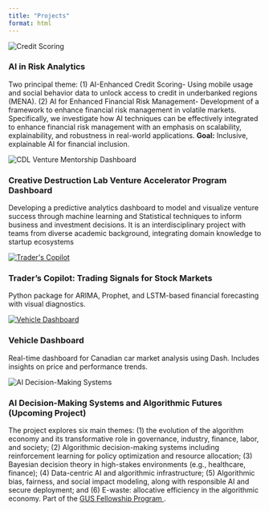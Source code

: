 ```yaml
---
title: "Projects"
format: html
---
```



```{=html}
<div class="project-gallery">

  <!-- Project 1 -->
  <div class="project-item">
    <img src="images/creditscore.png" alt="Credit Scoring" class="project-img"/>
    <div class="project-desc">
      <h3>AI in Risk Analytics</h3>
      <p>
        Two principal theme: (1) AI-Enhanced Credit Scoring- Using mobile usage and social behavior data to unlock access to credit in underbanked regions (MENA). (2) AI for Enhanced Financial Risk Management- Development of a framework to enhance financial risk management in volatile markets. Specifically, we investigate how AI techniques can be effectively integrated to enhance financial risk management with an emphasis on scalability, explainability, and robustness in real-world applications.  
        <strong>Goal:</strong> Inclusive, explainable AI for financial inclusion.
      </p>
    </div>
  </div>


  <!-- Project 3 -->
  <div class="project-item">
    <img src="images/cdl_demo.gif" alt="CDL Venture Mentorship Dashboard" class="project-img"/>
    <div class="project-desc">
      <h3> Creative Destruction Lab Venture Accelerator Program Dashboard</h3>
      <p>
        Developing a predictive analytics dashboard to model and visualize venture success through machine learning and Statistical techniques to inform business and investment decisions. It is an interdisciplinary project with teams from diverse academic background, integrating domain knowledge to startup ecosystems 
      </p>
    </div>
  </div>

 <!-- Project 4 -->
<div class="project-item">
  <a href="https://github.com/UBC-MDS/traders_copilot_mzza_25" target="_blank">
    <img src="images/traderscopilot.png" alt="Trader's Copilot" class="project-img"/>
  </a>
  <div class="project-desc">
    <h3>Trader’s Copilot: Trading Signals for Stock Markets</h3>
    <p>
      Python package for ARIMA, Prophet, and LSTM-based financial forecasting with visual diagnostics.  
    </p>
  </div>
</div>

  <!-- Project 5 -->
<div class="project-item">
  <a href="https://github.com/UBC-MDS/DSCI-532_2025_4_vdash" target="_blank">
    <img src="images/vehicle_mrkt_demo.gif" alt="Vehicle Dashboard" class="project-img"/>
  </a>
  <div class="project-desc">
    <h3>Vehicle Dashboard</h3>
    <p>
      Real-time dashboard for Canadian car market analysis using Dash. Includes insights on price and performance trends.
    </p>
  </div>
</div>


 <!-- Project 8 -->
<div class="project-item">
  <img src="images/AI_Algorithmic_Futures.png" alt="AI Decision-Making Systems" class="project-img"/>
  <div class="project-desc">
    <h3>AI Decision-Making Systems and Algorithmic Futures (Upcoming Project)</h3>
    <p>
      The project explores six main themes:  
      (1) the evolution of the algorithm economy and its transformative role in governance, industry, finance, labor, and society;  
      (2) Algorithmic decision-making systems including reinforcement learning for policy optimization and resource allocation;  
      (3) Bayesian decision theory in high-stakes environments (e.g., healthcare, finance);  
      (4) Data-centric AI and algorithmic infrastructure;  
      (5) Algorithmic bias, fairness, and social impact modeling, along with responsible AI and secure deployment; and  
      (6) E-waste: allocative efficiency in the algorithmic economy.
      Part of the
      <a href="https://www.gusinstitute.com/fellowship-2024" target="_blank">
        GUS Fellowship Program
      </a>.
    </p>
  </div>
</div>

```

